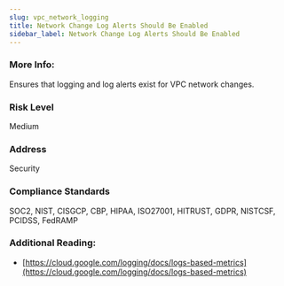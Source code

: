 ```yaml
---
slug: vpc_network_logging
title: Network Change Log Alerts Should Be Enabled
sidebar_label: Network Change Log Alerts Should Be Enabled
---
```


### More Info:

Ensures that logging and log alerts exist for VPC network changes.

### Risk Level

Medium

### Address

Security

### Compliance Standards

SOC2, NIST, CISGCP, CBP, HIPAA, ISO27001, HITRUST, GDPR, NISTCSF, PCIDSS, FedRAMP

### Additional Reading:

- [https://cloud.google.com/logging/docs/logs-based-metrics](https://cloud.google.com/logging/docs/logs-based-metrics) 

